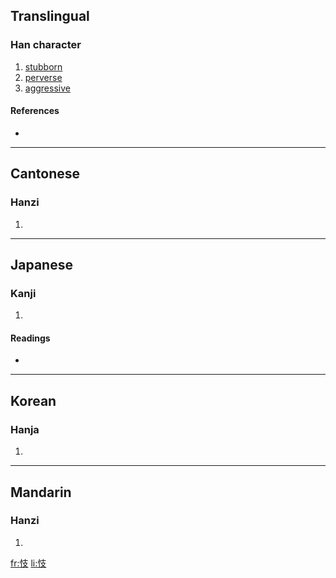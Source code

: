 ==Translingual==

===Han character===
{{Han char|rn=61|rad=心|as=04|sn=7|four=9404<sub>7</sub>|canj=心十水 (PJE)}}

# [[stubborn]]
# [[perverse]]
# [[aggressive]]

====References====
* {{Han ref|kx=0378.060|dkj=10375|dj=0706.060|hdz=42275.140|uh=5FEE|ud=24558|bh=CADB|bd=51931}}

----

==Cantonese==

===Hanzi===
{{yue-hanzi|jyut=|y=gei6, ji3}}

# {{defn|Cantonese|sort=心04}}

----

==Japanese==

===Kanji===
{{ja-kanji|grade=|rs=心04}}

# {{defn|Japanese|sort=心04}}

====Readings====
* {{ja-readings|on=[[し]] (shi), [[き]] (ki), [[ぎ]] (gi)|kun=[[さからう]] (sakarau)}}

----

==Korean==

===Hanja===
{{ko-hanja|hangeul=기|eumhun=|rv=gi|mr=ki|y=ki}}

# {{defn|Korean|sort=心04}}

----

==Mandarin==

===Hanzi===
{{cmn-hanzi|pin=[[zhì]] ([[zhi4]])|wg=chih<sup>4</sup>}}

# {{defn|Mandarin|sort=心04}}

[[fr:忮]]
[[li:忮]]